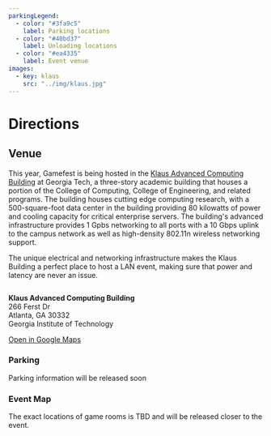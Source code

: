 ---
parkingLegend:
  - color: "#3fa9c5"
    label: Parking locations
  - color: "#40bd37"
    label: Unloading locations
  - color: "#ea4335"
    label: Event venue
images:
  - key: klaus
    src: "../img/klaus.jpg"
---

<Container className="bg-darker top-banner" container>

# <Icon name="car" className="mr-4" /> Directions

</Container>
<Container as="article">

## Venue

This year, Gamefest is being hosted in the [Klaus Advanced Computing Building](https://en.wikipedia.org/wiki/Klaus_Advanced_Computing_Building) at Georgia Tech, a three-story academic building that houses a portion of the College of Computing, College of Engineering, and related programs. The building houses cutting edge computing research, with a 500-square-foot data center in the building providing 80 kilowatts of power and cooling capacity for critical enterprise servers. The building's advanced infrastructure provides 1 Gpbs networking to all ports with a 10 Gbps uplink to the campus network as well as high-density 802.11n wireless networking support.

The unique electrical and networking infrastructure makes the Klaus Building a perfect place to host a LAN event, making sure that power and latency are never an issue.

<Space h="0.5rem" />
<Image children={props.images.klaus} overlay="rgba(20,20,20,0.2)" />
<Space h="2rem" />

**Klaus Advanced Computing Building**<br />
266 Ferst Dr<br />
Atlanta, GA 30332<br />
Georgia Institute of Technology

<div className="underline-links text-white">

[Open in Google Maps](https://goo.gl/maps/quYJu7ZsKt12)

</div>
<section className="bg-lighter p-4 rounded mt-5 mb-5">

### Parking

Parking information will be released soon

</section>

### Event Map

The exact locations of game rooms is TBD and will be released closer to the event.

<Space h="3rem" />
</Container>
